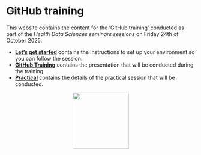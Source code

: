# GitHub training

This website contains the content for the 'GitHub training' conducted as part of the *Health Data Sciences seminars sessions* on Friday 24th of October 2025.

-   [**Let's get started**](set up.qmd) contains the instructions to set up your environment so you can follow the session.
-   [**GitHub Training**](github_basis.qmd) contains the presentation that will be conducted during the training.
-   [**Practical**](practical.qmd) contains the details of the practical session that will be conducted.

<div style="text-align: center;">
  <img src="images/hds_logo.svg" width="150" />
</div>
